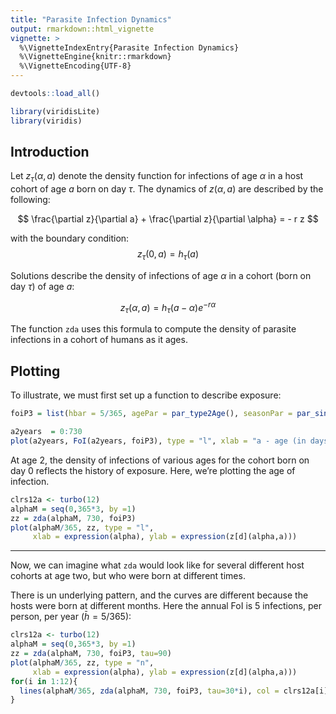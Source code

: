 ```yaml
---
title: "Parasite Infection Dynamics"
output: rmarkdown::html_vignette
vignette: >
  %\VignetteIndexEntry{Parasite Infection Dynamics}
  %\VignetteEngine{knitr::rmarkdown}
  %\VignetteEncoding{UTF-8}
---
```


```r
devtools::load_all() 
```

```r
library(viridisLite)
library(viridis)
```

## Introduction 

Let $z_\tau(\alpha,a)$ denote the density function for infections of age $\alpha$ in a host cohort of age $a$ born on day $\tau$. The dynamics of $z(\alpha,a)$ are described by the following:

$$
\frac{\partial z}{\partial a} + \frac{\partial z}{\partial \alpha} = - r z
$$


with the boundary condition:
$$
    z_\tau(0,a) = h_\tau(a)
$$

Solutions describe the density of infections of age $\alpha$ in a cohort (born on day $\tau$) of age $a$: 

$$
z_\tau(\alpha,a) = h_\tau(a-\alpha) e^{-r \alpha}
$$

The function `zda` uses this formula to compute the density of parasite infections in a cohort of humans as it ages. 

## Plotting 

To illustrate, we must first set up a function to describe exposure: 

```r
foiP3 = list(hbar = 5/365, agePar = par_type2Age(), seasonPar = par_sinSeason(), trendPar = par_flatTrend())

a2years  = 0:730
plot(a2years, FoI(a2years, foiP3), type = "l", xlab = "a - age (in days)", ylab = expression(Z[tau](alpha, a)))
```

At age 2, the density of infections of various ages for the cohort born on day $0$ reflects the history of exposure. Here, we're plotting the age of infection.  
```r
clrs12a <- turbo(12) 
alphaM = seq(0,365*3, by =1)
zz = zda(alphaM, 730, foiP3)
plot(alphaM/365, zz, type = "l", 
     xlab = expression(alpha), ylab = expression(z[d](alpha,a)))
```
***

Now, we can imagine what `zda` would look like for several different host cohorts at age two, but who were born at different times.  

There is un underlying pattern, and the curves are different because the hosts were born at different months. Here the annual FoI is 5 infections, per person, per year ($\bar h = 5/365$): 

```r
clrs12a <- turbo(12) 
alphaM = seq(0,365*3, by =1)
zz = zda(alphaM, 730, foiP3, tau=90)
plot(alphaM/365, zz, type = "n", 
     xlab = expression(alpha), ylab = expression(z[d](alpha,a)))
for(i in 1:12){
  lines(alphaM/365, zda(alphaM, 730, foiP3, tau=30*i), col = clrs12a[i]) 
}
```
